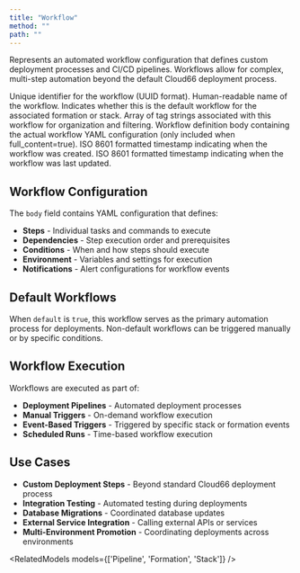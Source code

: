 ```yaml
---
title: "Workflow"
method: ""
path: ""
---
```

Represents an automated workflow configuration that defines custom deployment processes and CI/CD pipelines. Workflows allow for complex, multi-step automation beyond the default Cloud66 deployment process.

<Model>
<ModelProperty name="uid" type="string">
Unique identifier for the workflow (UUID format).
</ModelProperty>

<ModelProperty name="name" type="string">
Human-readable name of the workflow.
</ModelProperty>

<ModelProperty name="default" type="boolean">
Indicates whether this is the default workflow for the associated formation or stack.
</ModelProperty>

<ModelProperty name="tags" type="array">
Array of tag strings associated with this workflow for organization and filtering.
</ModelProperty>

<ModelProperty name="body" type="string">
Workflow definition body containing the actual workflow YAML configuration (only included when full_content=true).
</ModelProperty>

<ModelProperty name="created_at_iso" type="string">
ISO 8601 formatted timestamp indicating when the workflow was created.
</ModelProperty>

<ModelProperty name="updated_at_iso" type="string">
ISO 8601 formatted timestamp indicating when the workflow was last updated.
</ModelProperty>
</Model>

## Workflow Configuration

The `body` field contains YAML configuration that defines:
- **Steps** - Individual tasks and commands to execute
- **Dependencies** - Step execution order and prerequisites
- **Conditions** - When and how steps should execute
- **Environment** - Variables and settings for execution
- **Notifications** - Alert configurations for workflow events

## Default Workflows

When `default` is `true`, this workflow serves as the primary automation process for deployments. Non-default workflows can be triggered manually or by specific conditions.

## Workflow Execution

Workflows are executed as part of:
- **Deployment Pipelines** - Automated deployment processes
- **Manual Triggers** - On-demand workflow execution
- **Event-Based Triggers** - Triggered by specific stack or formation events
- **Scheduled Runs** - Time-based workflow execution

## Use Cases

- **Custom Deployment Steps** - Beyond standard Cloud66 deployment process
- **Integration Testing** - Automated testing during deployments
- **Database Migrations** - Coordinated database updates
- **External Service Integration** - Calling external APIs or services
- **Multi-Environment Promotion** - Coordinating deployments across environments

<RelatedModels models={['Pipeline', 'Formation', 'Stack']} />